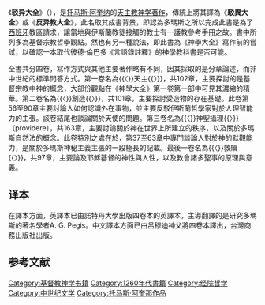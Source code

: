 {{Unreferenced |time=2009-03-08T09:55:04+00:00 }} 	

《'''驳异大全'''》（{{lang-la|'''''Summa Contra Gentiles'''''}}），是[[托马斯·阿奎纳|托马斯·阿奎纳]]的[[天主教神学|天主教神学]][[著作|著作]]，傳統上將其譯為《'''駁異大全'''》或《'''反异教大全'''》，此名取其成書背景，即認為多瑪斯之所以完成此書是為了[[西班牙|西班牙]]教區請求，讓當地與伊斯蘭教徒接觸的教士有一護教參考手冊之故。書中所列多為基督宗教哲學觀點。然也有另一種說法，即此書為《神學大全》寫作前的嘗試，以確認一本取代彼德·倫巴多《言語錄註釋》的神學教科書是否可能。

全書共分四卷，寫作方式與其他主要著作略有不同，因其採取的是分章論述，而非中世紀的標準問答方式。第一卷名為{{〈}}天主{{〉}}，共102章，主要探討的是基督宗教中神的概念，大部份觀點在《神學大全》第一卷第一部中可見其濃縮的精華。第二卷名為{{〈}}創造{{〉}}，共101章，主要探討受造物的存在基礎。此卷第56至90章主要討論人如何認識外在事物，並主要反駁伊斯蘭哲學家對於人理智能力的主張。該卷結尾也談論關於天使的問題。第三卷名為{{〈}}神聖攝理{{〉}}〔providere〕，共163章，主要討論關於神在世界上所建立的秩序，以及關於多瑪斯自然法的概念。此卷特別之處在於，第37至63章中專門談論人對於神的默觀能力，是關於多瑪斯神秘主義主張的一段極長的記載。最後一卷名為{{〈}}救贖{{〉}}，共97章，主要論及耶穌基督的神性與人性，以及教會諸多聖事的原理與意義。

== 译本 ==
在譯本方面，英譯本已由諾特丹大學出版四卷本的英譯本，主導翻譯的是研究多瑪斯的著名學者A. G. Pegis。中文譯本方面已由呂穆迪神父將四卷本譯出，台灣商務出版社出版。

== 参考文献 ==
{{Reflist}}

[[Category:基督教神学书籍|Category:基督教神学书籍]]
[[Category:1260年代書籍|Category:1260年代書籍]]
[[Category:经院哲学|Category:经院哲学]]
[[Category:中世纪文学|Category:中世纪文学]]
[[Category:托马斯·阿奎那作品|Category:托马斯·阿奎那作品]]
